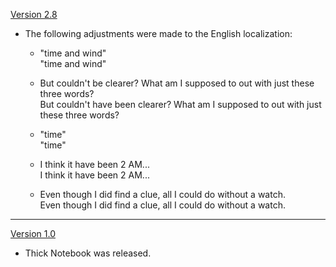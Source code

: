 {{Change History/Header}}
[[Version 2.8]]
* The following adjustments were made to the English localization:
** {{Color|Old:}} "time and {{Highlight|the}} wind"<br>{{Color|New:}} "time and wind"
** {{Color|Old:}} But couldn't {{Highlight|this fellow}} be clearer? What am I supposed to {{Highlight|puzzle}} out with just these three words?<br>{{Color|New:}} But couldn't {{Highlight|he}} have been clearer? What am I supposed to {{Highlight|figure}} out with just these three words?
** {{Color|Old:}} "time{{Highlight|...}}"<br>{{Color|New:}} "time"{{Highlight|...}}
** {{Color|Old:}} I think it {{Highlight|may}} have been 2 AM...<br>{{Color|New:}} I think it {{Highlight|might}} have been 2 AM...
** {{Color|Old:}} Even though I did find a clue, all I could do without a {{Color|buzzword|Vision}} {{Highlight|is}} watch.<br>{{Color|New:}} Even though I did find a clue, all I could do without a {{Color|buzzword|Vision}} {{Highlight|was}} watch.
----
[[Version 1.0]]
* Thick Notebook was released.